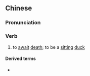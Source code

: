 {{also|待毙}}
==Chinese==
{{zh-forms|s=待毙}}

===Pronunciation===
{{zh-pron
|m=dàibì
|cat=v
}}

===Verb===
{{zh-verb}}

# {{lb|zh|literary}} to [[await]] [[death]]; to be a [[sitting]] [[duck]]

====Derived terms====
* {{zh-l|束手待斃}}